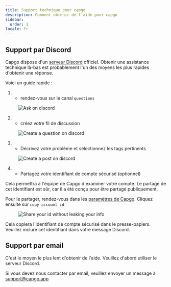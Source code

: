 ```yaml
---
title: Support technique pour capgo
description: Comment obtenir de l'aide pour capgo
sidebar:
  order: 1
locale: fr
---
```


## Support par Discord

Capgo dispose d'un [serveur Discord](https://discordcom/invite/VnYRvBfgA6) officiel. Obtenir une assistance technique là-bas est probablement l'un des moyens les plus rapides d'obtenir une réponse.

Voici un guide rapide :

1. - rendez-vous sur le canal `questions`

<figure><img style="margin-left: auto; margin-right: auto" src="/discord-questions.webp" alt="Ask on discord" /><figcaption></figcaption></figure>

2. - créez votre fil de discussion

<figure><img style="margin-left: auto; margin-right: auto" src="/discord-newquestion.webp" alt="Create a question on discord" /><figcaption></figcaption></figure>

3. - Décrivez votre problème et sélectionnez les tags pertinents

<figure><img style="margin-left: auto; margin-right: auto" src="/discord-new-post.webp" alt="Create a post on discord" /><figcaption></figcaption></figure>

4. - Partagez votre identifiant de compte sécurisé (optionnel)

Cela permettra à l'équipe de Capgo d'examiner votre compte. Le partage de cet identifiant est sûr, car il a été conçu pour être partagé publiquement.

Pour le partager, rendez-vous dans les [paramètres de Capgo](https://web.capgo.app/dashboard/settings/account/). Cliquez ensuite sur `copy account id`

<figure><img style="margin-left: auto; margin-right: auto" src="/share-secure-id.webp" alt="Share your id without leaking your info" /><figcaption></figcaption></figure>

Cela copiera l'identifiant de compte sécurisé dans le presse-papiers. Veuillez inclure cet identifiant dans votre message Discord.

## Support par email

C'est le moyen le plus lent d'obtenir de l'aide. Veuillez d'abord utiliser le serveur Discord.

Si vous devez nous contacter par email, veuillez envoyer un message à support@capgo.app
